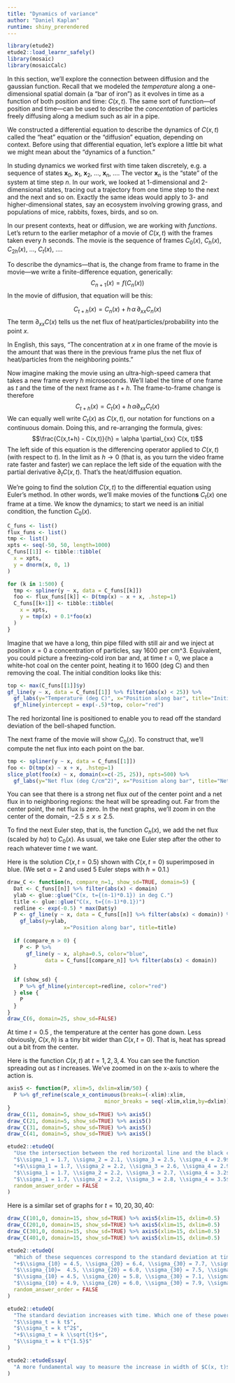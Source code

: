 ```yaml
---
title: "Dynamics of variance"
author: "Daniel Kaplan"
runtime: shiny_prerendered
---
```


```r
library(etude2)
etude2::load_learnr_safely()
library(mosaic)
library(mosaicCalc)
```

In this section, we'll explore the connection between diffusion and the gaussian function. Recall that we modeled the *temperature* along a one-dimensional spatial domain (a "bar of iron") as it evolves in time as a function of both position and time: $C(x, t)$. The same sort of function---of position and time---can be used to describe the *concentation* of particles freely diffusing along a medium such as air in a pipe. 

We constructed a differential equation to describe the dynamics of $C(x, t)$ called the "heat" equation or the "diffusion" equation, depending on context. Before using that differential equation, let's explore a little bit what we might mean about the "dynamics of a function."

In studing dynamics we worked first with time taken discretely, e.g. a sequence of states ${\mathbf x}_0$, ${\mathbf x}_1$, ${\mathbf x}_2$, $\ldots$, ${\mathbf x}_n$, $\ldots$. The vector ${\mathbf x}_n$ is the "state" of the system at time step $n$. In our work, we looked at 1-dimensional and 2-dimensional states, tracing out a trajectory from one time step to the next and the next and so on. Exactly the same ideas would apply to 3- and higher-dimensional states, say an ecosystem involving growing grass, and populations of mice, rabbits, foxes, birds, and so on.

In our present contexts, heat or diffusion, we are working with *functions*. Let's return to the earlier metaphor of a movie of $C(x, t)$ with the frames taken every $h$ seconds. The movie is the sequence of frames $C_0(x)$, $C_h(x)$, $C_{2h}(x)$, $\ldots$, $C_t(x)$, $\ldots$.

To describe the dynamics---that is, the change from frame to frame in the movie---we write a finite-difference equation, generically: $$C_{n+1}(x) = f(C_n(x))$$  In the movie of diffusion, that equation will be this:

$$C_{t+h}(x) = C_n(x) + h\, \alpha\,  \partial_{xx} C_n(x)$$
The term $\partial_{xx} C(x)$ tells us the net flux of heat/particles/probability into the point $x$. 

In English, this says, "The concentration at $x$ in one frame of the movie is the amount that was there in the previous frame plus the net flux of heat/particles from the neighboring points." 

Now imagine making the movie using an ultra-high-speed camera that takes a new frame every $h$ microseconds. We'll label the time of one frame as $t$ and the time of the next frame as $t+h$. The frame-to-frame change is therefore $$C_{t+h}(x) = C_t(x) + h\, \alpha \partial_{xx} C_t(x)$$
We can equally well write $C_t(x)$ as $C(x, t)$, our notation for functions on a continuous domain. Doing this, and re-arranging the formula, gives:
$$\frac{C(x,t+h) - C(x,t)}{h} = \alpha \partial_{xx} C(x, t)$$
The left side of this equation is the differencing operator applied to $C(x, t)$ (with respect to $t$). In the limit as $h\rightarrow 0$ (that is, as you turn the video frame rate faster and faster) we can replace the left side of the equation with the partial derivative $\partial_t C(x,t)$. That's the heat/diffusion equation.

We're going to find the solution $C(x,t)$ to the differential equation using Euler's method. In other words, we'll make movies of the function**s** $C_t(x)$ one frame at a time. We know the dynamics; to start we need is an initial condition, the function $C_0(x)$.

```r
C_funs <- list()
flux_funs <- list()
tmp <- list()
xpts <- seq(-50, 50, length=1000)
C_funs[[1]] <- tibble::tibble(
  x = xpts,
  y = dnorm(x, 0, 1)
)

for (k in 1:500) {
  tmp <- spliner(y ~ x, data = C_funs[[k]])
  foo <- flux_funs[[k]] <- D(tmp(x) ~ x + x, .hstep=1)
  C_funs[[k+1]] <- tibble::tibble(
    x = xpts,
    y = tmp(x) + 0.1*foo(x)
  )
}

```

Imagine that we have a long, thin pipe filled with still air and we inject at position $x=0$ a concentration of particles, say 1600 per cm^3. Equivalent, you could picture a freezing-cold iron bar and, at time $t=0$, we place a white-hot coal on the center point, heating it to 1600 (deg C) and then removing the coal. The initial condition looks like this:

```r
top <- max(C_funs[[1]]$y)
gf_line(y ~ x, data = C_funs[[1]] %>% filter(abs(x) < 25)) %>%
  gf_labs(y="Temperature (deg C)", x="Position along bar", title="Initial condition C(x,t=0)") %>%
  gf_hline(yintercept = exp(-.5)*top, color="red")
```

The red horizontal line is positioned to enable you to read off the standard deviation of the bell-shaped function.

The next frame of the movie will show $C_h(x)$. To construct that, we'll compute the net flux into each point on the bar.

```r
tmp <- spliner(y ~ x, data = C_funs[[1]])
foo <- D(tmp(x) ~ x + x, .hstep=1)
slice_plot(foo(x) ~ x, domain(x=c(-25, 25)), npts=500) %>%
  gf_labs(y="Net flux (deg C/cm^2)", x="Position along bar", title="Net flux at time t=0")
```

You can see that there is a strong net flux *out* of the center point and a net flux in to neighboring regions: the heat will be spreading out. Far from the center point, the net flux is zero. In the next graphs, we'll zoom in on the center of the domain, $-2.5 \leq x \leq 2.5$. 

To find the next Euler step, that is, the function $C_h(x)$, we add the net flux (scaled by $h \alpha$) to $C_0(x)$. As usual, we take one Euler step after the other to reach whatever time $t$ we want. 


Here is the solution $C(x, t=0.5)$ shown with $C(x, t=0)$ superimposed in blue. (We set $\alpha=2$ and used 5 Euler steps with $h=0.1$.)

```r
draw_C <- function(n, compare_n=1, show_sd=TRUE, domain=5) {
  Dat <- C_funs[[n]] %>% filter(abs(x) < domain)
  ylab <- glue::glue("C(x, t={(n-1)*0.1}) in deg C.")
  title <- glue::glue("C(x, t={(n-1)*0.1})")
  redline <- exp(-0.5) * max(Dat$y)
  P <- gf_line(y ~ x, data = C_funs[[n]] %>% filter(abs(x) < domain)) %>%
    gf_labs(y=ylab, 
                  x="Position along bar", title=title) 
  
  if (compare_n > 0) {
    P <- P %>% 
      gf_line(y ~ x, alpha=0.5, color="blue", 
            data = C_funs[[compare_n]] %>% filter(abs(x) < domain)) 
  }
  
  if (show_sd) {
    P %>% gf_hline(yintercept=redline, color="red")
  } else {
    P
  }
}
draw_C(6, domain=25, show_sd=FALSE)
```

At time $t=0.5$ , the temperature at the center has gone down. Less obviously, $C(x, h)$ is a tiny bit wider than $C(x,t=0)$. That is, heat has spread out a bit from the center.

Here is the function $C(x,t)$ at $t=1, 2, 3, 4$. You can see the function spreading out as $t$ increases. We've zoomed in on the x-axis to where the action is.

```r
axis5 <- function(P, xlim=5, dxlim=xlim/50) {
  P %>% gf_refine(scale_x_continuous(breaks=(-xlim):xlim, 
                               minor_breaks = seq(-xlim,xlim,by=dxlim)))
}
draw_C(11, domain=5, show_sd=TRUE) %>% axis5()
draw_C(21, domain=5, show_sd=TRUE) %>% axis5()
draw_C(31, domain=5, show_sd=TRUE) %>% axis5()
draw_C(41, domain=5, show_sd=TRUE) %>% axis5()
```



```r
etude2::etudeQ(
  "Use the intersection between the red horizontal line and the black curve to find the width of the black curve, that is, the standard deviation. Which of these sequences correspond to the standard deviation at times 1, 2, 3, and 4?",
  "$\\sigma_1 = 1.7, \\sigma_2 = 2.1, \\sigma_3 = 2.5, \\sigma_4 = 2.9$",
  "+$\\sigma_1 = 1.7, \\sigma_2 = 2.2, \\sigma_3 = 2.6, \\sigma_4 = 2.9$+",
  "$\\sigma_1 = 1.7, \\sigma_2 = 2.2, \\sigma_3 = 2.7, \\sigma_4 = 3.2$",
  "$\\sigma_1 = 1.7, \\sigma_2 = 2.2, \\sigma_3 = 2.8, \\sigma_4 = 3.5$",
  random_answer_order = FALSE
)
```

Here is a similar set of graphs for $t=10, 20, 30, 40$:

```r
draw_C(101,0, domain=15, show_sd=TRUE) %>% axis5(xlim=15, dxlim=0.5)
draw_C(201,0, domain=15, show_sd=TRUE) %>% axis5(xlim=15, dxlim=0.5)
draw_C(301,0, domain=15, show_sd=TRUE) %>% axis5(xlim=15, dxlim=0.5)
draw_C(401,0, domain=15, show_sd=TRUE) %>% axis5(xlim=15, dxlim=0.5)
```

```r
etude2::etudeQ(
  "Which of these sequences correspond to the standard deviation at times 10, 20, 30, and 40?",
  "+$\\sigma_{10} = 4.5, \\sigma_{20} = 6.4, \\sigma_{30} = 7.7, \\sigma_{40} = 9.0$+",
  "$\\sigma_{10}=  4.5, \\sigma_{20} = 6.0, \\sigma_{30} = 7.5, \\sigma_{40} = 9.0$",
  "$\\sigma_{10} = 4.5, \\sigma_{20} = 5.8, \\sigma_{30} = 7.1, \\sigma_{40} = 8.4$",
  "$\\sigma_{10} = 4.9, \\sigma_{20} = 6.0, \\sigma_{30} = 7.9, \\sigma_{40} = 9.3$",
  random_answer_order = FALSE
)
```

```r
etude2::etudeQ(
  "The standard deviation increases with time. Which one of these power-law relationships best corresponds to the standard deviations you measured off the graphs?",
  "$\\sigma_t = k t$",
  "$\\sigma_t = k t^2$",
  "+$\\sigma_t = k \\sqrt{t}$+",
  "$\\sigma_t = k t^{1.5}$"
)
```


```r
etude2::etudeEssay(
  "A more fundamental way to measure the increase in width of $C(x, t)$ with time is to use the **variance** rather than the standard deviation. Describe briefly the very simple pattern that the variance of $C(x, t)$ follows over time. (You don't have to give a formula, just say what function it is.)"
)
```
